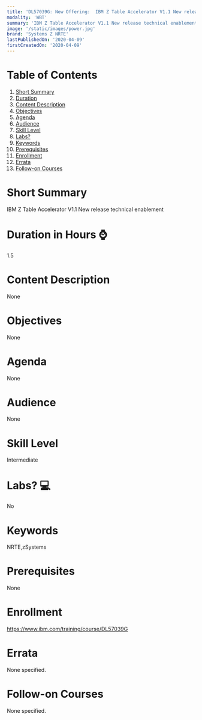 ```yaml
---
title: 'DL57039G: New Offering:  IBM Z Table Accelerator V1.1 New release technical enablement'
modality: 'WBT'
summary: 'IBM Z Table Accelerator V1.1 New release technical enablement'
image: '/static/images/power.jpg'
brand: 'Systems Z NRTE'
lastPublishedOn: '2020-04-09'
firstCreatedOn: '2020-04-09'
---
```

# Table of Contents
1.  [Short Summary](#short-summary)
2.  [Duration](#duration-in-hours-)
3.  [Content Description](#content-description)
4.  [Objectives](#objectives)
5.  [Agenda](#agenda)
6.  [Audience](#audience)
7.  [Skill Level](#skill-level)
8.  [Labs?](#labs-)
9.  [Keywords](#keywords)
10. [Prerequisites](#prerequisites)
11. [Enrollment](#enrollment)
12. [Errata](#errata)
13. [Follow-on Courses](#follow-on-courses)

# Short Summary
IBM Z Table Accelerator V1.1 New release technical enablement

# Duration in Hours ⌚
1.5

# Content Description
None

# Objectives
None

# Agenda
None

# Audience
None

# Skill Level
Intermediate

# Labs? 💻
No

# Keywords
NRTE,zSystems

# Prerequisites
None

# Enrollment
https://www.ibm.com/training/course/DL57039G

# Errata
None specified.

# Follow-on Courses
None specified.

